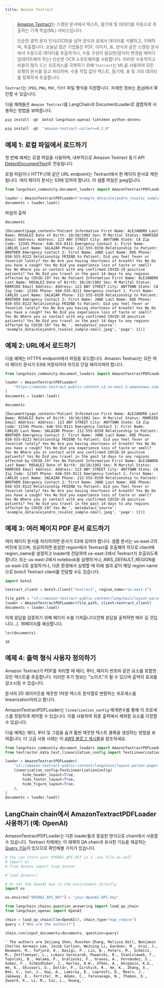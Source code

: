 ```yaml
---
title: Amazon Textract
---
```


>[Amazon Textract](https://docs.aws.amazon.com/managedservices/latest/userguide/textract.html)는 스캔된 문서에서 텍스트, 필기체 및 데이터를 자동으로 추출하는 기계 학습(ML) 서비스입니다.
>
>단순한 광학 문자 인식(OCR)을 넘어 양식과 표에서 데이터를 식별하고, 이해하며, 추출합니다. 오늘날 많은 기업들은 PDF, 이미지, 표, 양식과 같은 스캔된 문서에서 수동으로 데이터를 추출하거나, 수동 구성이 필요한(양식이 변경될 때마다 업데이트해야 하는) 단순한 OCR 소프트웨어를 사용합니다. 이러한 수동적이고 비용이 많이 드는 프로세스를 극복하기 위해 `Textract`는 ML을 사용하여 모든 유형의 문서를 읽고 처리하며, 수동 작업 없이 텍스트, 필기체, 표 및 기타 데이터를 정확하게 추출합니다.

`Textract`는 `JPEG`, `PNG`, `PDF`, `TIFF` 파일 형식을 지원합니다. 자세한 정보는 [문서](https://docs.aws.amazon.com/textract/latest/dg/limits-document.html)에서 확인할 수 있습니다.

다음 예제들은 `Amazon Textract`를 LangChain과 DocumentLoader로 결합하여 사용하는 방법을 보여줍니다.

```python
pip install -qU  boto3 langchain-openai tiktoken python-dotenv
```

```python
pip install -qU  "amazon-textract-caller>=0.2.0"
```

## 예제 1: 로컬 파일에서 로드하기

첫 번째 예제는 로컬 파일을 사용하며, 내부적으로 Amazon Textract 동기 API [DetectDocumentText](https://docs.aws.amazon.com/textract/latest/dg/API_DetectDocumentText.html)로 전송됩니다.

로컬 파일이나 HTTP://와 같은 URL endpoint는 Textract에서 한 페이지 문서로 제한됩니다.
여러 페이지 문서는 S3에 있어야 합니다. 이 샘플 파일은 jpeg입니다.

```python
from langchain_community.document_loaders import AmazonTextractPDFLoader

loader = AmazonTextractPDFLoader("example_data/alejandro_rosalez_sample-small.jpeg")
documents = loader.load()
```

파일의 출력

```python
documents
```

```output
[Document(page_content='Patient Information First Name: ALEJANDRO Last Name: ROSALEZ Date of Birth: 10/10/1982 Sex: M Marital Status: MARRIED Email Address: Address: 123 ANY STREET City: ANYTOWN State: CA Zip Code: 12345 Phone: 646-555-0111 Emergency Contact 1: First Name: CARLOS Last Name: SALAZAR Phone: 212-555-0150 Relationship to Patient: BROTHER Emergency Contact 2: First Name: JANE Last Name: DOE Phone: 650-555-0123 Relationship FRIEND to Patient: Did you feel fever or feverish lately? Yes No Are you having shortness of breath? Yes No Do you have a cough? Yes No Did you experience loss of taste or smell? Yes No Where you in contact with any confirmed COVID-19 positive patients? Yes No Did you travel in the past 14 days to any regions affected by COVID-19? Yes No Patient Information First Name: ALEJANDRO Last Name: ROSALEZ Date of Birth: 10/10/1982 Sex: M Marital Status: MARRIED Email Address: Address: 123 ANY STREET City: ANYTOWN State: CA Zip Code: 12345 Phone: 646-555-0111 Emergency Contact 1: First Name: CARLOS Last Name: SALAZAR Phone: 212-555-0150 Relationship to Patient: BROTHER Emergency Contact 2: First Name: JANE Last Name: DOE Phone: 650-555-0123 Relationship FRIEND to Patient: Did you feel fever or feverish lately? Yes No Are you having shortness of breath? Yes No Do you have a cough? Yes No Did you experience loss of taste or smell? Yes No Where you in contact with any confirmed COVID-19 positive patients? Yes No Did you travel in the past 14 days to any regions affected by COVID-19? Yes No ', metadata={'source': 'example_data/alejandro_rosalez_sample-small.jpeg', 'page': 1})]
```

## 예제 2: URL에서 로드하기

다음 예제는 HTTPS endpoint에서 파일을 로드합니다.
Amazon Textract는 모든 여러 페이지 문서가 S3에 저장되어야 하므로 단일 페이지여야 합니다.

```python
from langchain_community.document_loaders import AmazonTextractPDFLoader

loader = AmazonTextractPDFLoader(
    "https://amazon-textract-public-content.s3.us-east-2.amazonaws.com/langchain/alejandro_rosalez_sample_1.jpg"
)
documents = loader.load()
```

```python
documents
```

```output
[Document(page_content='Patient Information First Name: ALEJANDRO Last Name: ROSALEZ Date of Birth: 10/10/1982 Sex: M Marital Status: MARRIED Email Address: Address: 123 ANY STREET City: ANYTOWN State: CA Zip Code: 12345 Phone: 646-555-0111 Emergency Contact 1: First Name: CARLOS Last Name: SALAZAR Phone: 212-555-0150 Relationship to Patient: BROTHER Emergency Contact 2: First Name: JANE Last Name: DOE Phone: 650-555-0123 Relationship FRIEND to Patient: Did you feel fever or feverish lately? Yes No Are you having shortness of breath? Yes No Do you have a cough? Yes No Did you experience loss of taste or smell? Yes No Where you in contact with any confirmed COVID-19 positive patients? Yes No Did you travel in the past 14 days to any regions affected by COVID-19? Yes No Patient Information First Name: ALEJANDRO Last Name: ROSALEZ Date of Birth: 10/10/1982 Sex: M Marital Status: MARRIED Email Address: Address: 123 ANY STREET City: ANYTOWN State: CA Zip Code: 12345 Phone: 646-555-0111 Emergency Contact 1: First Name: CARLOS Last Name: SALAZAR Phone: 212-555-0150 Relationship to Patient: BROTHER Emergency Contact 2: First Name: JANE Last Name: DOE Phone: 650-555-0123 Relationship FRIEND to Patient: Did you feel fever or feverish lately? Yes No Are you having shortness of breath? Yes No Do you have a cough? Yes No Did you experience loss of taste or smell? Yes No Where you in contact with any confirmed COVID-19 positive patients? Yes No Did you travel in the past 14 days to any regions affected by COVID-19? Yes No ', metadata={'source': 'example_data/alejandro_rosalez_sample-small.jpeg', 'page': 1})]
```

## 예제 3: 여러 페이지 PDF 문서 로드하기

여러 페이지 문서를 처리하려면 문서가 S3에 있어야 합니다. 샘플 문서는 us-east-2의 버킷에 있으며, 성공하려면 동일한 region에서 Textract를 호출해야 하므로 client에 region_name을 설정하고 loader에 전달하여 us-east-2에서 Textract가 호출되도록 합니다. 또는 us-east-2에서 notebook을 실행하거나, AWS_DEFAULT_REGION을 us-east-2로 설정하거나, 다른 환경에서 실행할 때 아래 셀과 같이 해당 region name으로 boto3 Textract client를 전달할 수도 있습니다.

```python
import boto3

textract_client = boto3.client("textract", region_name="us-east-2")

file_path = "s3://amazon-textract-public-content/langchain/layout-parser-paper.pdf"
loader = AmazonTextractPDFLoader(file_path, client=textract_client)
documents = loader.load()
```

이제 응답을 검증하기 위해 페이지 수를 가져옵니다(전체 응답을 출력하면 매우 길 것입니다...). 16페이지를 예상합니다.

```python
len(documents)
```

```output
16
```

## 예제 4: 출력 형식 사용자 정의하기

Amazon Textract가 PDF를 처리할 때 헤더, 푸터, 페이지 번호와 같은 요소를 포함한 모든 텍스트를 추출합니다. 이러한 추가 정보는 "노이즈"가 될 수 있으며 출력의 효과를 감소시킬 수 있습니다.

문서의 2D 레이아웃을 깨끗한 1차원 텍스트 문자열로 변환하는 프로세스를 linearization이라고 합니다.

AmazonTextractPDFLoader는 `linearization_config` 매개변수를 통해 이 프로세스를 정밀하게 제어할 수 있습니다. 이를 사용하여 최종 출력에서 제외할 요소를 지정할 수 있습니다.

다음 예제는 헤더, 푸터 및 그림을 숨겨 훨씬 깨끗한 텍스트 블록을 생성하는 방법을 보여줍니다. 더 고급 사용 사례는 이 [AWS 블로그 게시물](https://aws.amazon.com/blogs/machine-learning/amazon-textracts-new-layout-feature-introduces-efficiencies-in-general-purpose-and-generative-ai-document-processing-tasks/)을 참조하세요.

```python
from langchain_community.document_loaders import AmazonTextractPDFLoader
from textractor.data.text_linearization_config import TextLinearizationConfig

loader = AmazonTextractPDFLoader(
    "s3://amazon-textract-public-content/langchain/layout-parser-paper.pdf",
    linearization_config=TextLinearizationConfig(
        hide_header_layout=True,
        hide_footer_layout=True,
        hide_figure_layout=True,
    ),
)
documents = loader.load()
```

## LangChain chain에서 AmazonTextractPDFLoader 사용하기 (예: OpenAI)

AmazonTextractPDFLoader는 다른 loader들과 동일한 방식으로 chain에서 사용할 수 있습니다.
Textract 자체에는 이 예제의 QA chain과 유사한 기능을 제공하는 [Query 기능](https://docs.aws.amazon.com/textract/latest/dg/API_Query.html)이 있으므로 확인해볼 가치가 있습니다.

```python
# You can store your OPENAI_API_KEY in a .env file as well
# import os
# from dotenv import load_dotenv

# load_dotenv()
```

```python
# Or set the OpenAI key in the environment directly
import os

os.environ["OPENAI_API_KEY"] = "your-OpenAI-API-key"
```

```python
from langchain.chains.question_answering import load_qa_chain
from langchain_openai import OpenAI

chain = load_qa_chain(llm=OpenAI(), chain_type="map_reduce")
query = ["Who are the authors?"]

chain.run(input_documents=documents, question=query)
```

```output
' The authors are Zejiang Shen, Ruochen Zhang, Melissa Dell, Benjamin Charles Germain Lee, Jacob Carlson, Weining Li, Gardner, M., Grus, J., Neumann, M., Tafjord, O., Dasigi, P., Liu, N., Peters, M., Schmitz, M., Zettlemoyer, L., Lukasz Garncarek, Powalski, R., Stanislawek, T., Topolski, B., Halama, P., Gralinski, F., Graves, A., Fernández, S., Gomez, F., Schmidhuber, J., Harley, A.W., Ufkes, A., Derpanis, K.G., He, K., Gkioxari, G., Dollár, P., Girshick, R., He, K., Zhang, X., Ren, S., Sun, J., Kay, A., Lamiroy, B., Lopresti, D., Mears, J., Jakeway, E., Ferriter, M., Adams, C., Yarasavage, N., Thomas, D., Zwaard, K., Li, M., Cui, L., Huang,'
```